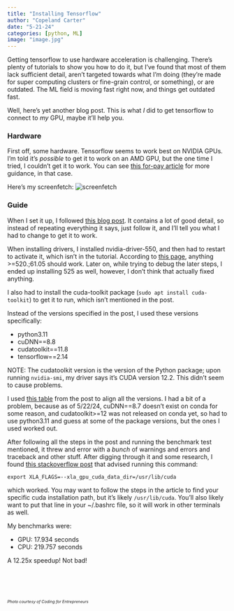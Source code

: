 ```yaml
---
title: "Installing Tensorflow"
author: "Copeland Carter"
date: "5-21-24"
categories: [python, ML]
image: "image.jpg"
---
```


<script src="../../index.js"></script>

Getting tensorflow to use hardware acceleration is challenging. There's plenty of tutorials to show you how to do it, but I've found that most of them lack sufficient detail, aren't targeted towards what I'm doing (they're made for super computing clusters or fine-grain control, or something), or are outdated. The ML field is moving fast right now, and things get outdated fast.

Well, here's yet another blog post. This is what *I* did to get tensorflow to connect to *my* GPU, maybe it'll help you.

### Hardware
First off, some hardware. Tensorflow seems to work best on NVIDIA GPUs. I'm told it's *possible* to get it to work on an AMD GPU, but the one time I tried, I couldn't get it to work. You can see [this for-pay article](https://medium.com/analytics-vidhya/install-tensorflow-2-for-amd-gpus-87e8d7aeb812) for more guidance, in that case.

Here's my screenfetch:
![screenfetch](screenfetch.png)

### Guide
When I set it up, I followed [this blog post](https://medium.com/nerd-for-tech/installing-tensorflow-with-gpu-acceleration-on-linux-f3f55dd15a9). It contains a lot of good detail, so instead of repeating everything it says, just follow it, and I'll tell you what I had to change to get it to work.

When installing drivers, I installed nvidia-driver-550, and then had to restart to activate it, which isn't in the tutorial. According to [this page](https://docs.nvidia.com/cuda/cuda-toolkit-release-notes/index.html), anything >=520.;61.05 should work. Later on, while trying to debug the later steps, I ended up installing 525 as well, however, I don't think that actually fixed anything.

I also had to install the cuda-toolkit package (`sudo apt install cuda-toolkit`) to get it to run, which isn't mentioned in the post.

Instead of the versions specified in the post, I used these versions specifically:

* python3.11
* cuDNN==8.8
* cudatoolkit==11.8
* tensorflow==2.14

NOTE: The cudatoolkit version is the version of the Python package; upon running `nvidia-smi`, my driver says it's CUDA version 12.2. This didn't seem to cause problems.

I used [this table](https://www.tensorflow.org/install/source#gpu) from the post to align all the versions. I had a bit of a problem, because as of 5/22/24, cuDNN==8.7 doesn't exist on conda for some reason, and cudatoolkit>=12 was not released on conda yet, so had to use python3.11 and guess at some of the package versions, but the ones I used worked out.

After following all the steps in the post and running the benchmark test mentioned, it threw and error with a *bunch* of warnings and errors and traceback and other stuff. After digging through it and some research, I found [this stackoverflow post](https://stackoverflow.com/questions/68614547/tensorflow-libdevice-not-found-why-is-it-not-found-in-the-searched-path) that advised running this command:

`export XLA_FLAGS=--xla_gpu_cuda_data_dir=/usr/lib/cuda`

which worked. You may want to follow the steps in the article to find your specific cuda installation path, but it's likely `/usr/lib/cuda`. You'll also likely want to put that line in your ~/.bashrc file, so it will work in other terminals as well.

My benchmarks were:

* GPU: 17.934 seconds
* CPU: 219.757 seconds

A 12.25x speedup! Not bad!










<footer style="bottom: 0px; margin-top: 80px;"><h6 style="font-size: xx-small;">Photo courtesy of Coding for Entrepreneurs</h6></footer>
